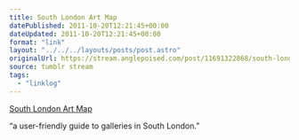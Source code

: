 ```yaml
---
title: South London Art Map
datePublished: 2011-10-20T12:21:45+00:00
dateUpdated: 2011-10-20T12:21:45+00:00
format: "link"
layout: "../../../layouts/posts/post.astro"
originalUrl: https://stream.anglepoised.com/post/11691322868/south-london-art-map
source: tumblr stream
tags:
  - "linklog"
---
```


[South London Art Map][1]

&ldquo;a user-friendly guide to galleries in South London.&rdquo;

[1]: http://www.southlondonartmap.com/
